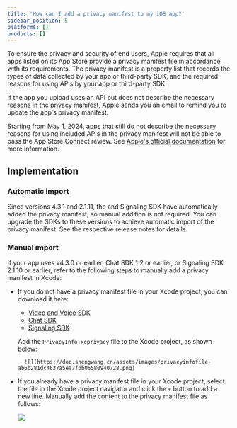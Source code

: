 ```yaml
---
title: 'How can I add a privacy manifest to my iOS app?'
sidebar_position: 5
platforms: []
products: []
---
```



To ensure the privacy and security of end users, Apple requires that all apps listed on its  App Store provide a privacy manifest file in accordance with its requirements. The privacy manifest is a property list that records the types of data collected by your app or third-party SDK, and the required reasons for using APIs by your app or third-party SDK.

If the app you upload uses an API but does not describe the necessary reasons in the privacy manifest, Apple sends you an email to remind you to update the app's privacy manifest.

Starting from May 1, 2024, apps that still do not describe the necessary reasons for using included APIs in the privacy manifest will not be able to pass the App Store Connect review. See 
[Apple's official documentation](https://developer.apple.com/documentation/bundleresources/privacy_manifest_files/describing_use_of_required_reason_api) for more information.

## Implementation

### Automatic import

Since versions 4.3.1 and 2.1.11, the <Vg k="VSDK" /> and Signaling SDK have automatically added the privacy manifest, so manual addition is not required. You can upgrade the SDKs to these versions to achieve automatic import of the privacy manifest. See the respective release notes for details.

### Manual import

If your app uses <Vg k="VSDK" /> v4.3.0 or earlier, Chat SDK 1.2 or earlier, or Signaling SDK 2.1.10 or earlier, refer to the following steps to manually add a privacy manifest in Xcode:

* If you do not have a privacy manifest file in your Xcode project, you can download it here:
    * [Video and Voice SDK](https://download.agora.io/sdk/release/PrivacyInfo.xcprivacy)
    * [Chat SDK](https://download.agora.io/sdk/release/AgoraChat_PrivacyInfo.xcprivacy)
    * [Signaling SDK](https://download.agora.io/rtm2/release/PrivacyInfo.xcprivacy)

    Add the `PrivacyInfo.xcprivacy` file to the Xcode project, as shown below:

        ![](https://doc.shengwang.cn/assets/images/privacyinfofile-ab6b281dc4637a5ea7fbb06580940728.png)

* If you already have a privacy manifest file in your Xcode project, select the file in the Xcode project navigator and click the `+` button to add a new line. Manually add the content to the privacy manifest file as follows:

    ![](https://doc.shengwang.cn/assets/images/addprivacylist-79835f2aca588bb82d23c969d743be58.png)